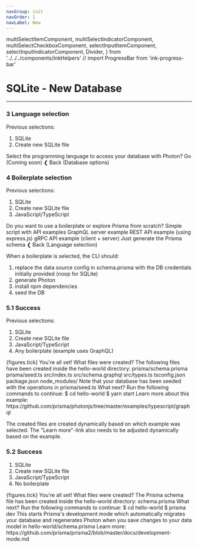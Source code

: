 ```yaml
---
navGroup: init
navOrder: 1
navLabel: New
---
```


  multiSelectItemComponent,
  multiSelectIndicatorComponent,
  multiSelectCheckboxComponent,
  selectInputItemComponent,
  selectInputIndicatorComponent,
  Divider,
} from '../../../components/inkHelpers'
// import ProgressBar from 'ink-progress-bar'

# SQLite - New Database

---

### 3 Language selection

Previous selections:

1. SQLite
1. Create new SQLite file

<Terminal>
  <Text bold>Select the programming language to access your database with Photon?</Text>
  <Divider />
  <Box flexDirection="column" paddingBottom={1} paddingTop={1}>
    <SelectInput
      items={[
        { label: 'JavaScript', value: 'javascript' },
        { label: 'TypeScript', value: 'typescript' }
      ]}
      itemComponent={selectInputItemComponent}
      indicatorComponent={selectInputIndicatorComponent} />
    <Box marginLeft={2}>Go <Color gray>(Coming soon)</Color></Box>
  </Box>
  <Divider />
  <Box>
    <Color gray>❮ </Color>
    <Text bold>Back</Text>
    <Color gray> (Database options)</Color>
  </Box>
</Terminal>

### 4 Boilerplate selection

Previous selections:

1. SQLite
1. Create new SQLite file
1. JavaScript/TypeScript

<Terminal>
  <Text bold>Do you want to use a boilerplate or explore Prisma from scratch?</Text>
  <Divider />
  <Box flexDirection="row" paddingBottom={1} paddingTop={1}>
    <Box width={25}>
      <SelectInput
        items={[
          { label: 'From scratch', value: 'scratch' },
          { label: 'GraphQL boilerplate', value: 'graphql-boilerplate' },
          { label: 'REST boilerplate', value: 'rest-boilerplate' },
          { label: 'gRPC boilerplate', value: 'grpc-boilerplate' },
          { label: 'No boilerplate', value: 'no-boilerplate' }
        ]}
        itemComponent={selectInputItemComponent}
        indicatorComponent={selectInputIndicatorComponent} />
    </Box>
    <Box flexDirection="column">
      <Color gray>Simple script with API examples</Color>
      <Color gray>GraphQL server example</Color>
      <Color gray>REST API example (using express.js)</Color>
      <Color gray>gRPC API example (client + server)</Color>
      <Color gray>Just generate the Prisma schema</Color>
    </Box>
  </Box>
  <Divider />
  <Box>
    <Color gray>❮ </Color>
    <Text bold>Back</Text>
    <Color gray> (Language selection)</Color>
  </Box>
</Terminal>

When a boilerplate is selected, the CLI should:

1. replace the data source config in schema.prisma with the DB credentials initially provided (noop for SQLite)
1. generate Photon
1. install npm dependencies
1. seed the DB

### 5.1 Success

Previous selections:

1. SQLite
1. Create new SQLite file
1. JavaScript/TypeScript
1. Any boilerplate (example uses GraphQL)

<Terminal>
  <Color greenBright>
    {figures.tick} You're all set!
  </Color>
  <Box flexDirection="column" marginTop={1}>
    <Text bold>What files were created?</Text>
    <Text>The following files have been created inside the hello-world directory:</Text>
  </Box>
  <Divider />
  <Box flexDirection="column" paddingBottom={1} paddingTop={1}>
    <Text>prisma/schema.prisma</Text>
    <Text>prisma/seed.ts</Text>
    <Text>src/index.ts</Text>
    <Text>src/schema.graphql</Text>
    <Text>src/types.ts</Text>
    <Text>tsconfig.json</Text>
    <Text>package.json</Text>
    <Text>node_modules/</Text>
  </Box>
  <Box marginTop={1}>
    <Color gray>Note that your database has been seeded with the operations in prisma/seed.ts</Color>
  </Box>
  <Box flexDirection="column" marginTop={1}>
    <Text bold>What next?</Text>
    <Text>Run the following commands to continue:</Text>
  </Box>
  <Divider />
  <Box flexDirection="column" paddingBottom={1} paddingTop={1}>
    <Box>
      <Color gray>$ </Color>
      <Text>cd hello-world</Text>
    </Box>
    <Box>
      <Color gray>$ </Color>
      <Text>yarn start</Text>
    </Box>
  </Box>
  <Color gray>Learn more about this example:</Color>
  <Color gray>https://github.com/prisma/photonjs/tree/master/examples/typescript/graphql</Color>
</Terminal>

The created files are created dynamically based on which example was selected. The "Learn more"-link also needs to be adjusted dynamically based on the example.

### 5.2 Success

1. SQLite
1. Create new SQLite file
1. JavaScript/TypeScript
1. No boilerplate

<Terminal>
  <Color greenBright>
    {figures.tick} You're all set!
  </Color>
  <Box flexDirection="column" marginTop={1}>
    <Text bold>What files were created?</Text>
    <Text>The Prisma schema file has been created inside the hello-world directory:</Text>
  </Box>
  <Divider />
  <Box flexDirection="column" paddingBottom={1} paddingTop={1}>
    <Text>schema.prisma</Text>
  </Box>
  <Box flexDirection="column" marginTop={1}>
    <Text bold>What next?</Text>
    <Text>Run the following commands to continue:</Text>
  </Box>
  <Divider />
  <Box flexDirection="column" paddingBottom={1} paddingTop={1}>
    <Box>
      <Color gray>$ </Color>
      <Text>cd hello-world</Text>
    </Box>
    <Box>
      <Color gray>$ </Color>
      <Text>prisma dev</Text>
    </Box>
  </Box>
  <Box paddingBottom={1}>
    <Color gray>This starts Prisma's development mode which automatically migrates your database and regenerates Photon when you save changes to your data model in hello-world/schema.prisma</Color>
  </Box>
  <Color gray>Learn more: https://github.com/prisma/prisma2/blob/master/docs/development-mode.md</Color>
</Terminal>